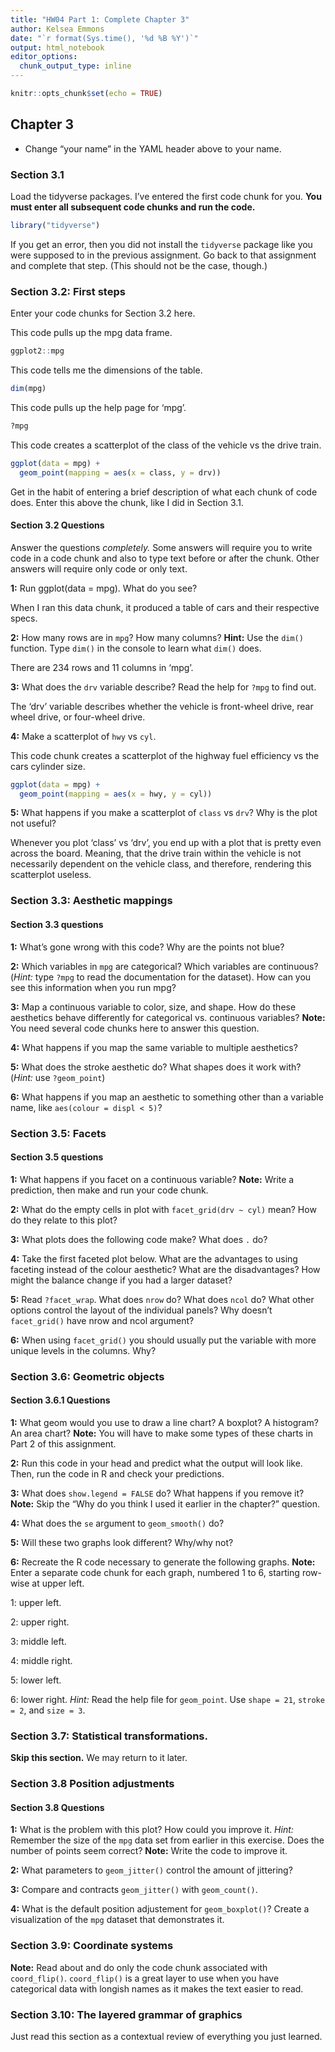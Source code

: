 ```yaml
---
title: "HW04 Part 1: Complete Chapter 3"
author: Kelsea Emmons
date: "`r format(Sys.time(), '%d %B %Y')`"
output: html_notebook
editor_options: 
  chunk_output_type: inline
---
```


```r
knitr::opts_chunk$set(echo = TRUE)
```

## Chapter 3

- Change "your name" in the YAML header above to your name.

### Section 3.1

Load the tidyverse packages. I've entered the first code chunk for you. **You must enter all subsequent code chunks and run the code.** 

```r
library("tidyverse")
```

If you get an error, then you did not install the `tidyverse` package like you were supposed to in the previous assignment. Go back to that assignment and complete that step. (This should not be the case, though.)

### Section 3.2: First steps

Enter your code chunks for Section 3.2 here.

This code pulls up the mpg data frame.
```r
ggplot2::mpg
```
This code tells me the dimensions of the table.
```r
dim(mpg)
```
This code pulls up the help page for 'mpg'.
```r
?mpg
```

This code creates a scatterplot of the class of the vehicle vs the drive train.
```r
ggplot(data = mpg) +
  geom_point(mapping = aes(x = class, y = drv))
```

Get in the habit of entering a brief description of what each chunk of code does. Enter this above the chunk, like I did in Section 3.1.

#### Section 3.2 Questions

Answer the questions *completely.* Some answers will require you to write code in a code chunk and also to type text before or after the chunk. Other answers will require only code or only text. 

**1:** Run ggplot(data = mpg). What do you see?

When I ran this data chunk, it produced a table of cars and their respective specs.

**2:** How many rows are in `mpg`? How many columns? **Hint:** Use the `dim()` function. Type `dim()` in the console to learn what `dim()` does.

There are 234 rows and 11 columns in 'mpg'.

**3:** What does the `drv` variable describe? Read the help for `?mpg` to find out.

The 'drv' variable describes whether the vehicle is front-wheel drive, rear wheel drive, or four-wheel drive.

**4:** Make a scatterplot of `hwy` vs `cyl`.

This code chunk creates a scatterplot of the highway fuel efficiency vs the cars cylinder size.
```r
ggplot(data = mpg) +
  geom_point(mapping = aes(x = hwy, y = cyl))
```


**5:** What happens if you make a scatterplot of `class` vs `drv`? Why is the plot not useful?

Whenever you plot 'class' vs 'drv', you end up with a plot that is pretty even across the board. Meaning, that the drive train within the vehicle is not necessarily dependent on the vehicle class, and therefore, rendering this scatterplot useless.

### Section 3.3: Aesthetic mappings


#### Section 3.3 questions

**1:** What’s gone wrong with this code? Why are the points not blue?


**2:** Which variables in `mpg` are categorical? Which variables are continuous? (*Hint:* type `?mpg` to read the documentation for the dataset). How can you see this information when you run mpg?


**3:** Map a continuous variable to color, size, and shape. How do these aesthetics behave differently for categorical vs. continuous variables? **Note:** You need several code chunks here to answer this question.


**4:** What happens if you map the same variable to multiple aesthetics?


**5:** What does the stroke aesthetic do? What shapes does it work with? (*Hint:* use `?geom_point`)



**6:** What happens if you map an aesthetic to something other than a variable name, like `aes(colour = displ < 5)`?


### Section 3.5: Facets



#### Section 3.5 questions

**1:** What happens if you facet on a continuous variable? **Note:** Write a prediction, then make and run your code chunk.



**2:** What do the empty cells in plot with `facet_grid(drv ~ cyl)` mean? How do they relate to this plot?



**3:** What plots does the following code make? What does `.` do?



**4:** Take the first faceted plot below. What are the advantages to using faceting instead of the colour aesthetic? What are the disadvantages? How might the balance change if you had a larger dataset?



**5:** Read `?facet_wrap`. What does `nrow` do? What does `ncol` do? What other options control the layout of the individual panels? Why doesn’t `facet_grid()` have nrow and ncol argument?


**6:** When using `facet_grid()` you should usually put the variable with more unique levels in the columns. Why?

### Section 3.6: Geometric objects



#### Section 3.6.1 Questions

**1:** What geom would you use to draw a line chart? A boxplot? A histogram? An area chart? **Note:** You will have to make some types of these charts in Part 2 of this assignment.


**2:** Run this code in your head and predict what the output will look like. Then, run the code in R and check your predictions.



**3:** What does `show.legend = FALSE` do? What happens if you remove it?
**Note:** Skip the "Why do you think I used it earlier in the chapter?" question.


**4:** What does the `se` argument to `geom_smooth()` do?


**5:** Will these two graphs look different? Why/why not?


**6:** Recreate the R code necessary to generate the following graphs. **Note:** Enter a separate code chunk for each graph, numbered 1 to 6, starting row-wise at upper left. 

1: upper left.


2: upper right.


3: middle left.


4: middle right.


5: lower left.


6: lower right. *Hint:* Read the help file for `geom_point`. Use `shape = 21`, `stroke = 2`, and `size = 3`.

### Section 3.7: Statistical transformations.

**Skip this section.** We may return to it later.


### Section 3.8 Position adjustments


#### Section 3.8 Questions

**1:** What is the problem with this plot? How could you improve it. *Hint:* Remember the size of the `mpg` data set from earlier in this exercise. Does the number of points seem correct? **Note:** Write the code to improve it. 


**2:** What parameters to `geom_jitter()` control the amount of jittering?


**3:** Compare and contracts `geom_jitter()` with `geom_count()`.


**4:** What is the default position adjustement for `geom_boxplot()`? Create a visualization of the `mpg` dataset that demonstrates it.


### Section 3.9: Coordinate systems

**Note:** Read about and do only the code chunk associated with `coord_flip()`. `coord_flip()` is a great layer to use when you have categorical data with longish names as it makes the text easier to read.

### Section 3.10: The layered grammar of graphics

Just read this section as a contextual review of everything you just learned.


